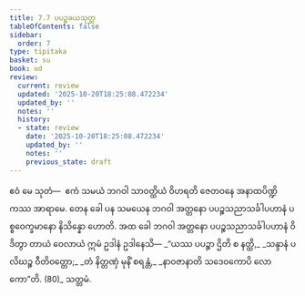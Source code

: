 ```yaml
---
title: 7.7 ပပဉ္စခယသုတ္တ
tableOfContents: false
sidebar:
  order: 7
type: tipitaka
basket: su
book: ud
review:
  current: review
  updated: '2025-10-20T18:25:08.472234'
  updated_by: ''
  notes: ''
  history:
  - state: review
    date: '2025-10-20T18:25:08.472234'
    updated_by: ''
    notes: ''
    previous_state: draft
---
```



<DynamicBreadcrumb />


<ReviewStatus review={frontmatter.review} showDetails={true} />

<HypothesisAnnotation frontmatter={frontmatter} />

<Division number="67" book="ud" e="ch" v="18" p="173">

<Paragraph number="635" book="ud">
ဧဝံ မေ သုတံ—  ဧကံ သမယံ ဘဂဝါ သာဝတ္ထိယံ ဝိဟရတိ ဇေတဝနေ အနာထပိဏ္ဍိကဿ အာရာမေ. တေန ခေါ ပန သမယေန ဘဂဝါ အတ္တနော ပပဉ္စသညာသင်္ခါပဟာနံ ပစ္စဝေက္ခမာနော နိသိန္နော ဟောတိ.
</Paragraph>

<Paragraph number="636" book="ud">
အထ ခေါ ဘဂဝါ အတ္တနော ပပဉ္စသညာသင်္ခါပဟာနံ ဝိဒိတွာ တာယံ ဝေလာယံ ဣမံ ဥဒါနံ ဥဒါနေသိ—
</Paragraph>

<Paragraph number="637" type="verses" book="ud">
_“ယဿ ပပဉ္စာ ဌိတိ စ နတ္ထိ,_  
_သန္ဒာနံ ပလိဃဉ္စ ဝီတိဝတ္တော;_  
_တံ နိတ္တဏှံ မုနိံ စရန္တံ,_  
_နာဝဇာနာတိ သဒေဝကောပိ လောကော”တိ. (80)_  


</Paragraph>
</Division>

<Paragraph number="638" type="center" book="ud">
သတ္တမံ.
</Paragraph>